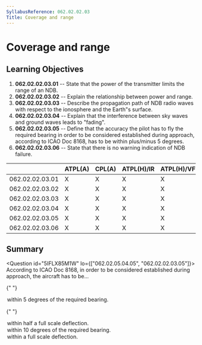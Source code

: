```yaml
---
SyllabusReference: 062.02.02.03
Title: Coverage and range
---
```


# Coverage and range

## Learning Objectives

1.  **062.02.02.03.01** -- State that the power of the transmitter limits the
    range of an NDB.
2.  **062.02.02.03.02** -- Explain the relationship between power and range.
3.  **062.02.02.03.03** -- Describe the propagation path of NDB radio waves with
    respect to the ionosphere and the Earth"s surface.
4.  **062.02.02.03.04** -- Explain that the interference between sky waves and
    ground waves leads to "fading".
5.  **062.02.02.03.05** -- Define that the accuracy the pilot has to fly the
    required bearing in order to be considered established during approach,
    according to ICAO Doc 8168, has to be within plus/minus 5 degrees.
6.  **062.02.02.03.06** -- State that there is no warning indication of NDB
    failure.

|                 | ATPL(A) | CPL(A) | ATPL(H)/IR | ATPL(H)/VFR | CPL(H) | IR  | CBIR(A) |
| --------------- | ------- | ------ | ---------- | ----------- | ------ | --- | ------- |
| 062.02.02.03.01 | X       | X      | X          | X           | X      | X   | X       |
| 062.02.02.03.02 | X       | X      | X          | X           | X      | X   | X       |
| 062.02.02.03.03 | X       | X      | X          | X           | X      | X   | X       |
| 062.02.02.03.04 | X       | X      | X          | X           | X      | X   | X       |
| 062.02.02.03.05 | X       | X      | X          | X           | X      | X   | X       |
| 062.02.02.03.06 | X       | X      | X          | X           | X      | X   | X       |

## Summary

<Question id="5IFLX85M1W" lo={["062.02.05.04.05", "062.02.02.03.05"]}>
  <Text variant="oneCorrect">
    According to ICAO Doc 8168, in order to be considered established during
    <Subject /> approach, the aircraft has to be...
  </Text>

{" "}

<Option subject={[["an NDB"]]}>
  within 5 degrees of the required bearing.
</Option>

{" "}

<Option subject={[["an ILS"], ["a VOR track when flying an"]]}>
  within half a full scale deflection.
</Option>

  <Option>within 10 degrees of the required bearing.</Option>
  <Option>within a full scale deflection.</Option>
</Question>
